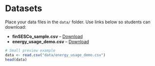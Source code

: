 
# Datasets {-}

Place your data files in the `data/` folder. Use links below so students can download:

- **finSESCo_sample.csv** – [Download](data/finSESCo_sample.csv)  
- **energy_usage_demo.csv** – [Download](data/energy_usage_demo.csv)

```r
# Small preview example
data <- read.csv("data/energy_usage_demo.csv")
head(data)
```
